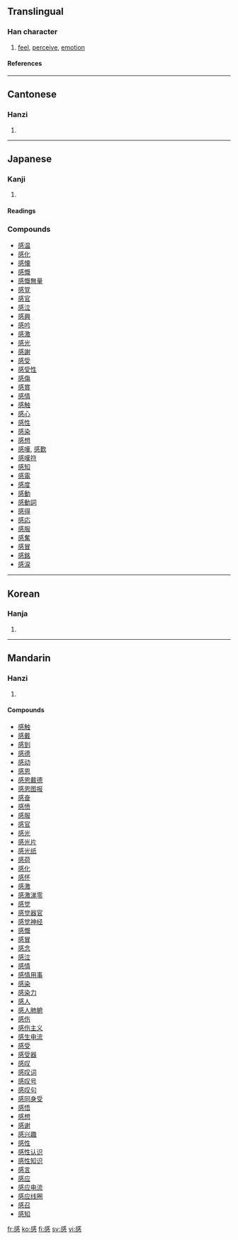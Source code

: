 ==Translingual==

===Han character===
{{Han char|rn=61|rad=心|as=09|sn=13|four=5333<sub>0</sub>|canj=戈口心 (IRP)}}

# [[feel]], [[perceive]], [[emotion]]

====References====
{{Han ref|kx=0395.210|dkj=10953|dj=0733.070|hdz=42321.020|uh=611F|ud=24863|bh=B750|bd=46928}}

----

==Cantonese==

===Hanzi===
{{yue-hanzi|jyut=|y=gam2}}

# {{defn|Cantonese}}

----

==Japanese==

===Kanji===
{{ja-kanji|grade=3|rs=心09}}

# {{defn|Japanese}}

====Readings====
{{ja-readings|on=[[かん]] (kan)|kun=[[かんじる]] (kanjiru)}}

===Compounds===
*[[感温]]
*[[感化]]
*[[感懐]]
*[[感慨]]
*[[感慨無量]]
*[[感覚]]
*[[感官]]
*[[感泣]]
*[[感興]]
*[[感吟]]
*[[感激]]
*[[感光]]
*[[感謝]]
*[[感受]]
*[[感受性]]
*[[感傷]]
*[[感賞]]
*[[感情]]
*[[感触]]
*[[感心]]
*[[感性]]
*[[感染]]
*[[感想]]
*[[感嘆]], [[感歎]]
*[[感嘆符]]
*[[感知]]
*[[感電]]
*[[感度]]
*[[感動]]
*[[感動詞]]
*[[感得]]
*[[感応]]
*[[感服]]
*[[感奮]]
*[[感冒]]
*[[感銘]]
*[[感涙]]

----

==Korean==

===Hanja===
{{ko-hanja|hangeul=감|eumhun=|rv=gam|mr=kam|y=kam}}

# {{defn|Korean}}

----

==Mandarin==

===Hanzi===
{{cmn-hanzi|pin=[[gǎn]] ([[gan3]])|wg=kan<sup>3</sup>}}

# {{defn|Mandarin}}

====Compounds====
*[[感触]]
*[[感戴]]
*[[感到]]
*[[感德]]
*[[感动]]
*[[感恩]]
*[[感恩戴德]]
*[[感恩图报]]
*[[感奋]]
*[[感愤]]
*[[感服]]
*[[感官]]
*[[感光]]
*[[感光片]]
*[[感光纸]]
*[[感荷]]
*[[感化]]
*[[感怀]]
*[[感激]]
*[[感激涕零]]
*[[感觉]]
*[[感觉器官]]
*[[感觉神经]]
*[[感慨]]
*[[感冒]]
*[[感念]]
*[[感泣]]
*[[感情]]
*[[感情用事]]
*[[感染]]
*[[感染力]]
*[[感人]]
*[[感人肺腑]]
*[[感伤]]
*[[感伤主义]]
*[[感生电流]]
*[[感受]]
*[[感受器]]
*[[感叹]]
*[[感叹词]]
*[[感叹号]]
*[[感叹句]]
*[[感同身受]]
*[[感悟]]
*[[感想]]
*[[感谢]]
*[[感兴趣]]
*[[感性]]
*[[感性认识]]
*[[感性知识]]
*[[感言]]
*[[感应]]
*[[感应电流]]
*[[感应线圈]]
*[[感召]]
*[[感知]]

[[fr:感]]
[[ko:感]]
[[fi:感]]
[[sv:感]]
[[vi:感]]